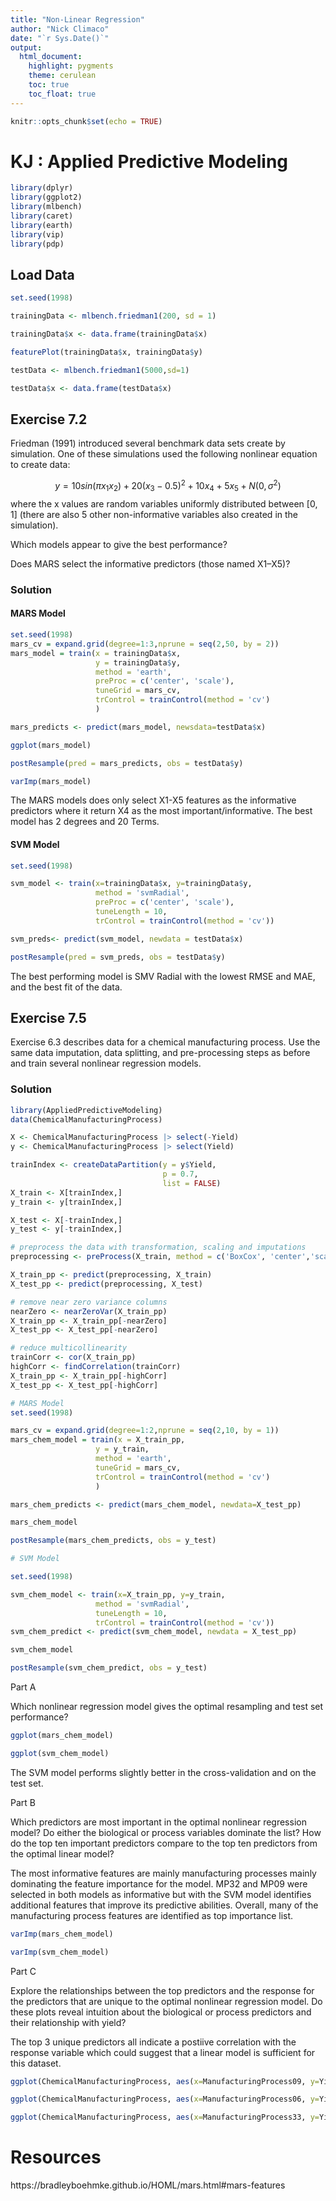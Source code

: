 ```yaml
---
title: "Non-Linear Regression"
author: "Nick Climaco"
date: "`r Sys.Date()`"
output:
  html_document:
    highlight: pygments
    theme: cerulean
    toc: true
    toc_float: true
---
```


```r
knitr::opts_chunk$set(echo = TRUE)
```

# KJ : Applied Predictive Modeling

```r
library(dplyr)
library(ggplot2)
library(mlbench)
library(caret)
library(earth)
library(vip)
library(pdp) 
```

## Load Data

```r
set.seed(1998)

trainingData <- mlbench.friedman1(200, sd = 1)

trainingData$x <- data.frame(trainingData$x)

featurePlot(trainingData$x, trainingData$y)
```

```r
testData <- mlbench.friedman1(5000,sd=1)

testData$x <- data.frame(testData$x)
```

## Exercise 7.2 

Friedman (1991) introduced several benchmark data sets create by simulation.
One of these simulations used the following nonlinear equation to
create data:

$$
y = 10 sin(πx_1x_2) + 20(x_3 − 0.5)^2 + 10x_4 + 5x_5 + N(0, σ^2)
$$
where the x values are random variables uniformly distributed between [0, 1]
(there are also 5 other non-informative variables also created in the simulation).

Which models appear to give the best performance? 

Does MARS select the informative predictors (those named X1–X5)?

### Solution

#### MARS Model

```r
set.seed(1998)
mars_cv = expand.grid(degree=1:3,nprune = seq(2,50, by = 2))
mars_model = train(x = trainingData$x, 
                   y = trainingData$y,
                   method = 'earth',
                   preProc = c('center', 'scale'),
                   tuneGrid = mars_cv,
                   trControl = trainControl(method = 'cv')
                   )

mars_predicts <- predict(mars_model, newsdata=testData$x)
```

```r
ggplot(mars_model)
```

```r
postResample(pred = mars_predicts, obs = testData$y)
```

```r
varImp(mars_model)
```

The MARS models does only select X1-X5 features as the informative predictors where it return X4 as the most important/informative. The best model has 2 degrees and 20 Terms.

#### SVM Model

```r
set.seed(1998)

svm_model <- train(x=trainingData$x, y=trainingData$y,
                   method = 'svmRadial',
                   preProc = c('center', 'scale'),
                   tuneLength = 10,
                   trControl = trainControl(method = 'cv'))

```

```r
svm_preds<- predict(svm_model, newdata = testData$x)
```


```r
postResample(pred = svm_preds, obs = testData$y)
```
The best performing model is SMV Radial with the lowest RMSE and MAE, and the best fit of the data. 

## Exercise 7.5

Exercise 6.3 describes data for a chemical manufacturing process. Use
the same data imputation, data splitting, and pre-processing steps as before
and train several nonlinear regression models.

### Solution

```r
library(AppliedPredictiveModeling)
data(ChemicalManufacturingProcess)
```

```r
X <- ChemicalManufacturingProcess |> select(-Yield)
y <- ChemicalManufacturingProcess |> select(Yield)
```

```r
trainIndex <- createDataPartition(y = y$Yield,
                                  p = 0.7,
                                  list = FALSE)
X_train <- X[trainIndex,]
y_train <- y[trainIndex,]

X_test <- X[-trainIndex,]
y_test <- y[-trainIndex,]
```

```r
# preprocess the data with transformation, scaling and imputations
preprocessing <- preProcess(X_train, method = c('BoxCox', 'center','scale','medianImpute'))

X_train_pp <- predict(preprocessing, X_train)
X_test_pp <- predict(preprocessing, X_test)

```

```r
# remove near zero variance columns
nearZero <- nearZeroVar(X_train_pp)
X_train_pp <- X_train_pp[-nearZero]
X_test_pp <- X_test_pp[-nearZero]
```
```r
# reduce multicollinearity
trainCorr <- cor(X_train_pp)
highCorr <- findCorrelation(trainCorr)
X_train_pp <- X_train_pp[-highCorr]
X_test_pp <- X_test_pp[-highCorr]
```

```r
# MARS Model 
set.seed(1998)

mars_cv = expand.grid(degree=1:2,nprune = seq(2,10, by = 1))
mars_chem_model = train(x = X_train_pp, 
                   y = y_train,
                   method = 'earth',
                   tuneGrid = mars_cv,
                   trControl = trainControl(method = 'cv')
                   )

mars_chem_predicts <- predict(mars_chem_model, newdata=X_test_pp)

```

```r
mars_chem_model
```

```r
postResample(mars_chem_predicts, obs = y_test)
```
```r
# SVM Model

set.seed(1998)

svm_chem_model <- train(x=X_train_pp, y=y_train,
                   method = 'svmRadial',
                   tuneLength = 10,
                   trControl = trainControl(method = 'cv'))
svm_chem_predict <- predict(svm_chem_model, newdata = X_test_pp)
```

```r
svm_chem_model
```

```r
postResample(svm_chem_predict, obs = y_test)
```

Part A 

Which nonlinear regression model gives the optimal resampling and test
set performance?

```r
ggplot(mars_chem_model)
```
```r
ggplot(svm_chem_model)
```

The SVM model performs slightly better in the cross-validation and on the test set.

Part B

Which predictors are most important in the optimal nonlinear regression
model? Do either the biological or process variables dominate the
list? How do the top ten important predictors compare to the top ten
predictors from the optimal linear model?

The most informative features are mainly manufacturing processes mainly dominating the feature importance for the model. MP32 and MP09 were selected in both models as informative but with the SVM model identifies additional features that improve its predictive abilities. Overall, many of the manufacturing process features are identified as top importance list.

```r
varImp(mars_chem_model)
```

```r
varImp(svm_chem_model)
```

Part C

Explore the relationships between the top predictors and the response for
the predictors that are unique to the optimal nonlinear regression model.
Do these plots reveal intuition about the biological or process predictors
and their relationship with yield?

The top 3 unique predictors all indicate a postiive correlation with the response variable which could suggest that a linear model is sufficient for this dataset. 

```r
ggplot(ChemicalManufacturingProcess, aes(x=ManufacturingProcess09, y=Yield)) + geom_point()
```

```r
ggplot(ChemicalManufacturingProcess, aes(x=ManufacturingProcess06, y=Yield)) + geom_point()
```

```r
ggplot(ChemicalManufacturingProcess, aes(x=ManufacturingProcess33, y=Yield)) + geom_point()
```



# Resources

https://bradleyboehmke.github.io/HOML/mars.html#mars-features